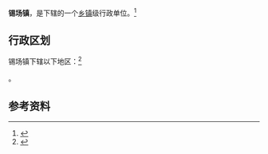 {{中国乡级行政区|44/16/25/114/000}}

'''锡场镇'''，是{{PRC admin/fullname|44/16/25/114/000|3}}下辖的一个[[乡镇|乡镇]]级行政单位。<ref>{{PRC admin/ref sgc|{{PRC admin/parent|44/16/25/114/000}}}}</ref>

== 行政区划 ==

锡场镇下辖以下地区：<ref>{{PRC admin/ref sgc|44/16/25/114/000}}</ref>

{{PRC admin/children|44/16/25/114/000}}。

== 参考资料 ==

{{reflist}}

{{行政区划小作品}}
{{PRC admin/navcat|44/16/25/114/000}}